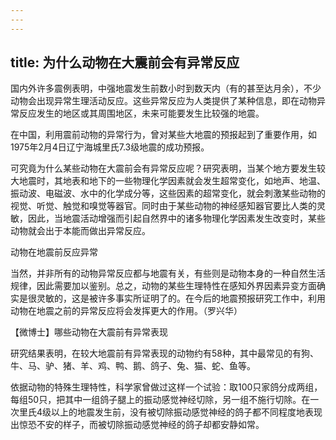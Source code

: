 ```yaml
---
---
---
```

title: 为什么动物在大震前会有异常反应
---




国内外许多震例表明，中强地震发生前数小时到数天内（有的甚至达月余），不少动物会出现异常生理活动反应。这些异常反应为人类提供了某种信息，即在动物异常反应发生的地区或其周围地区，未来可能要发生比较强的地震。

在中国，利用震前动物的异常行为，曾对某些大地震的预报起到了重要作用，如1975年2月4日辽宁海城里氏7.3级地震的成功预报。

可究竟为什么某些动物在大震前会有异常反应呢？研究表明，当某个地方要发生较大地震时，其地表和地下的一些物理化学因素就会发生超常变化，如地声、地温、振动波、电磁波、水中的化学成分等，这些因素的超常变化，就会刺激某些动物的视觉、听觉、触觉和嗅觉等器官。同时由于某些动物的神经感知器官要比人类的灵敏，因此，当地震活动增强而引起自然界中的诸多物理化学因素发生改变时，某些动物就会出于本能而做出异常反应。

动物在地震前反应异常



当然，并非所有的动物异常反应都与地震有关，有些则是动物本身的一种自然生活规律，因此需要加以鉴别。总之，动物的某些生理特性在感知外界因素异变方面确实是很灵敏的，这是被许多事实所证明了的。在今后的地震预报研究工作中，利用动物在地震之前的异常反应将会发挥更大的作用。（罗兴华）





【微博士】哪些动物在大震前有异常表现

研究结果表明，在较大地震前有异常表现的动物约有58种，其中最常见的有狗、牛、马、驴、猪、羊、鸡、鸭、鹅、鸽子、兔、猫、蛇、鱼等。

依据动物的特殊生理特性，科学家曾做过这样一个试验：取100只家鸽分成两组，每组50只，把其中一组鸽子腿上的振动感觉神经切除，另一组不施行切除。在一次里氏4级以上的地震发生前，没有被切除振动感觉神经的鸽子都不同程度地表现出惊恐不安的样子，而被切除振动感觉神经的鸽子却都安静如常。